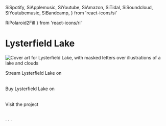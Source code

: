
  SiSpotify,
  SiApplemusic,
  SiYoutube,
  SiAmazon,
  SiTidal,
  SiSoundcloud,
  SiYoutubemusic,
  SiBandcamp,
} from 'react-icons/si'

  RiPolaroid2Fill
} from 'react-icons/ri'

# Lysterfield Lake

<img
  className="rounded-md shadow-xl -mt-1"
  src="/images/record-lysterfield-lake.jpg"
  alt="Cover art for Lysterfield Lake, with masked letters over illustrations of a lake and clouds"
/>

<div className="not-prose dark:text-yellow-400 space-y-16 mt-16">
  <Group size="sm">
    <Heading size="md">Stream Lysterfield Lake on</Heading>
    <Table>
      <Store id="spotify" title="Spotify" Icon={SiSpotify} href="https://open.spotify.com/track/605JJmeJA21B6GGL5BdbI2" />
      <Store
        id="apple-music"
        title="Apple Music"
        Icon={SiApplemusic}
        href="https://music.apple.com/gb/album/lysterfield-lake/1717556136?i=1717556139&app=music"
      />
      <Store id="youtube" title="YouTube" Icon={SiYoutube} href="https://youtube.com/watch?v=a-9gGCQIPo8" />
      <Store id="tidal" title="Tidal" Icon={SiTidal} href="https://listen.tidal.com/track/330183482" />
      <Store
        id="amazon-music"
        title="Amazon Music"
        Icon={SiAmazon}
        href="https://music.amazon.co.uk/albums/B0CNRBVG7S?trackAsin=B0CNRCZV2T"
      />
      <Store
        id="soundcloud"
        title="SoundCloud"
        Icon={SiSoundcloud}
        href="https://soundcloud.com/wearebrightly/lysterfield-lake?id=1670351214"
      />
      <Store
        id="youtube-music"
        title="YouTube Music"
        Icon={SiYoutubemusic}
        href="https://music.youtube.com/watch?v=a-9gGCQIPo8"
      />
    </Table>
  </Group>
  <Group size="sm">
    <Heading size="md">Buy Lysterfield Lake on</Heading>
    <Table>
      <Store id="bandcamp" title="Bandcamp" Icon={SiBandcamp} href="https://wearebrightly.bandcamp.com/track/lysterfield-lake" />
      <Store id="itunes" title="iTunes" Icon={SiApplemusic} href="https://music.apple.com/gb/album/lysterfield-lake/1717556136?i=1717556139&app=itunes" />
      <Store id="amazon" title="Amazon" Icon={SiAmazon} href="https://amazon.co.uk/dp/B0CNRCZV2T?tag=songwhip05-21" />
    </Table>
  </Group>
  <Group size="sm">
    <Heading size="md">Visit the project</Heading>
    <Table>
      <Store id="lysterfield-lake" title="Lysterfield Lake" Icon={RiPolaroid2Fill} href="https://lysterfieldlake.com" />
    </Table>
  </Group>

  <div>· · ·</div>
</div>
